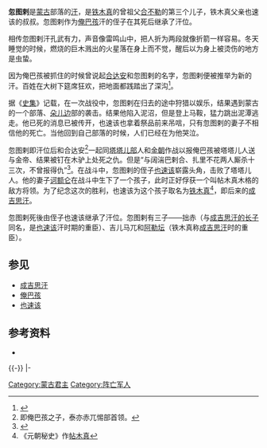 '''忽图剌'''是[[蒙古|蒙古]]部落的[[可汗|汗]]，是[[铁木真|铁木真]]的曾祖父[[合不勒|合不勒]]的第三个儿子，铁木真父亲也速该的叔叔。忽图剌作为[[俺巴孩|俺巴孩]]汗的侄子在其死后继承了汗位。

相传忽图剌汗孔武有力，声音像雷鸣山中，把人折为两段就像折箭一样容易。冬天睡觉的时候，燃烧的巨木溅出的火星落在身上而不觉，醒后以为身上被烫伤的地方是虫蛰。

因为俺巴孩被抓住的时候曾说起[[合达安|合达安]]和忽图剌的名字，忽图剌便被推举为新的汗。百姓在大树下筵席狂欢，把地面都践踏出了深沟<ref>{{cite book|author=佚名撰|coauthors=鲍思陶点校 |title=元朝祕史 |year=2005 |publisher=齐鲁书社 |location=济南 |isbn=7-5333-1481-6 |pages=25 |chapter=卷一}}</ref>。

据《[[史集|史集]]》记载，在一次战役中，忽图剌在归去的途中狩猎以娱乐，结果遇到蒙古的一个部落、[[朵儿边|朵儿边]]部的袭击。结果他陷入泥沼，但是登上马鞍，猛力跳出泥潭逃走。他已死的消息已被传开，也速该也拿着祭品前来吊唁，只有忽图剌的妻子不相信他的死亡。当他回到自己部落的时候，人们已经在为他哭泣。

忽图剌即汗位后和合达安<ref>即俺巴孩之子，泰亦赤兀惕部首领。</ref>一起同[[塔塔儿部|塔塔儿部]]人和[[金朝|金朝]]作战以报俺巴孩被塔塔儿人送与金帝、结果被钉在木驴上处死之仇。但是“与阔湍巴剌合、扎里不花两人厮杀十三次，不曾报得仇”<ref>{{cite book|author=佚名撰|coauthors=鲍思陶点校 |title=元朝祕史 |year=2005 |publisher=齐鲁书社 |location=济南 |isbn=7-5333-1481-6 |pages=26 |chapter=卷一}}</ref>。在战斗中，忽图剌的侄子[[也速该|也速该]]崭露头角，击败了塔塔儿人。他的妻子[[诃额仑|诃额仑]]在战斗中生下了一个孩子，此时正好俘获一个叫帖木真木格的敌方将领。为了纪念这次的胜利，也速该为这个孩子取名为[[铁木真|铁木真]]<ref>《元朝秘史》作[[帖木真|帖木真]]</ref>，即后来的[[成吉思汗|成吉思汗]]。

忽图剌死後由侄子也速该继承了汗位。忽图剌有三子——拙赤（与[[朮赤|成吉思汗的长子]]同名，是[[也速该|也速该]]汗时期的重臣）、吉儿马兀和[[阿勒坛|阿勒坛]]（铁木真称[[成吉思汗|成吉思汗]]时的重臣）。

==参见==
*[[成吉思汗|成吉思汗]]
*[[俺巴孩|俺巴孩]]
*[[也速该|也速该]]

==参考资料==
<div class="references-small">
<references />
*{{cite book |author=雷纳·格鲁塞 |authorlink=雷纳·格鲁塞 |coauthors=龚钺译 |title=蒙古帝国史 |year=2003 |publisher=商务印书馆 |location=北京 |isbn=978-7-100-02203-3 |pages=39～40 |chapter=忽图剌汗}}
</div>

{{-}}
{{S-start}}
{{S-hou|[[孛兒只斤氏|孛兒只斤家族]]|?年||?年|}}
{{S-reg}}
|-
{{S-bef|before=蒙兀大汗[[俺巴孩|俺巴孩]]}}
{{S-ttl|title=[[蒙兀國|蒙兀大汗]]|years=?年—?年}}
{{S-aft|after=烈祖[[也速该|也速该]]}}
{{S-end}}


[[Category:蒙古君主|Category:蒙古君主]]
[[Category:阵亡军人|Category:阵亡军人]]